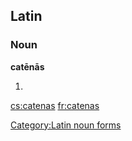 ==Latin==

===Noun===
'''catēnās''' {{f}}

# {{inflection of|catēna||acc|p|lang=la}}

[[Category:Latin noun forms]]

[[cs:catenas]]
[[fr:catenas]]